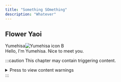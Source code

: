 ```yaml
---
title: "Something SOmething"
description: "Whatever"
---
```


## Flower Yaoi

<div class="icon"><span class="name">Yumehisa</span><img src={YumehisaB.src} alt="Yumehisa icon B" /></div>
<div class="text">
Hello, I'm Yumehisa. Nice to meet you.
</div>

:::caution 
This chapter may contain triggering content.
<details>
<summary> Press to view content warnings </summary>
- thingy 
- thingy 2
</details>
:::